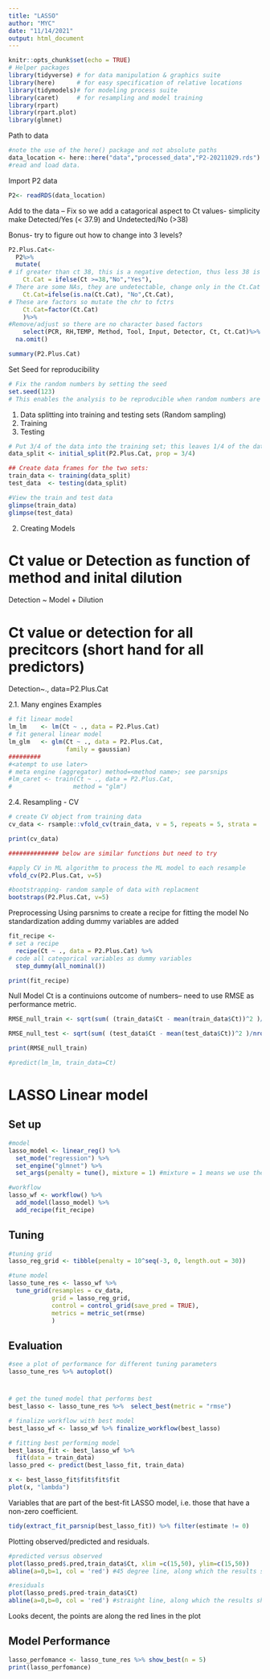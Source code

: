 ---
title: "LASSO"
author: "MYC"
date: "11/14/2021"
output: html_document
---

```{r setup, include=FALSE}
knitr::opts_chunk$set(echo = TRUE)
# Helper packages
library(tidyverse) # for data manipulation & graphics suite
library(here)      # for easy specification of relative locations
library(tidymodels)# for modeling process suite  
library(caret)     # for resampling and model training
library(rpart)
library(rpart.plot)
library(glmnet)
```
Path to data
```{r Data}
#note the use of the here() package and not absolute paths
data_location <- here::here("data","processed_data","P2-20211029.rds")
#read and load data. 
```
Import P2 data
```{r}
P2<- readRDS(data_location)
```

Add to the data -- Fix so we add a catagorical aspect to Ct values- simplicity make Detected/Yes (< 37.9) and Undetected/No (>38)

Bonus- try to figure out how to change into 3 levels?
```{r}
P2.Plus.Cat<-
  P2%>%
  mutate(
# if greater than ct 38, this is a negative detection, thus less 38 is a positive in detection
    Ct.Cat = ifelse(Ct >=38,"No","Yes"), 
# There are some NAs, they are undetectable, change only in the Ct.Cat to No as a factor    
    Ct.Cat=ifelse(is.na(Ct.Cat), "No",Ct.Cat),
# These are factors so mutate the chr to fctrs
    Ct.Cat=factor(Ct.Cat)
    )%>%
#Remove/adjust so there are no character based factors
    select(PCR, RH,TEMP, Method, Tool, Input, Detector, Ct, Ct.Cat)%>%
  na.omit()

summary(P2.Plus.Cat)  
```

Set Seed for reproducibility
```{r}
# Fix the random numbers by setting the seed 
set.seed(123)
# This enables the analysis to be reproducible when random numbers are used
```

1. Data splitting into training and testing sets (Random sampling)
  1. Training
  2. Testing
  
```{r}
# Put 3/4 of the data into the training set; this leaves 1/4 of the data to be used to test 
data_split <- initial_split(P2.Plus.Cat, prop = 3/4)

## Create data frames for the two sets:
train_data <- training(data_split)
test_data  <- testing(data_split)
```

```{r}
#View the train and test data
glimpse(train_data)
glimpse(test_data)
```

2. Creating Models

#  Ct value or Detection as function of method and inital dilution 
Detection ~ Model + Dilution

# Ct value or detection for all precitcors (short hand for all predictors)
Detection~., data=P2.Plus.Cat

2.1. Many engines Examples
```{r}
# fit linear model
lm_lm    <- lm(Ct ~ ., data = P2.Plus.Cat)
# fit general linear model
lm_glm   <- glm(Ct ~ ., data = P2.Plus.Cat, 
                family = gaussian)
#########
#<atempt to use later>
# meta engine (aggregator) method=<method name>; see parsnips
#lm_caret <- train(Ct ~ ., data = P2.Plus.Cat, 
#                 method = "glm")
```

2.4. Resampling - CV
```{r }
# create CV object from training data
cv_data <- rsample::vfold_cv(train_data, v = 5, repeats = 5, strata = 'Ct')

print(cv_data)

############## below are similar functions but need to try

#apply CV in ML algorithm to process the ML model to each resample
vfold_cv(P2.Plus.Cat, v=5)

#bootstrapping- random sample of data with replacment
bootstraps(P2.Plus.Cat, v=5)
```
Preprocessing
Using parsnims to create a recipe for fitting the model
No standardization
adding dummy variables are added
```{r}
fit_recipe <- 
# set a recipe
  recipe(Ct ~ ., data = P2.Plus.Cat) %>%
# code all categorical variables as dummy variables
  step_dummy(all_nominal()) 

print(fit_recipe)
```
Null Model
Ct is a continuions outcome of numbers-- need to use RMSE as performance metric.
```{r}
RMSE_null_train <- sqrt(sum( (train_data$Ct - mean(train_data$Ct))^2 )/nrow(train_data))

RMSE_null_test <- sqrt(sum( (test_data$Ct - mean(test_data$Ct))^2 )/nrow(test_data))

print(RMSE_null_train)

#predict(lm_lm, train_data=Ct)
```

# LASSO Linear model

## Set up
```{r}
#model
lasso_model <- linear_reg() %>%
  set_mode("regression") %>%           
  set_engine("glmnet") %>%
  set_args(penalty = tune(), mixture = 1) #mixture = 1 means we use the LASSO model

#workflow
lasso_wf <- workflow() %>%
  add_model(lasso_model) %>% 
  add_recipe(fit_recipe)
```

## Tuning
```{r}
#tuning grid
lasso_reg_grid <- tibble(penalty = 10^seq(-3, 0, length.out = 30))

#tune model
lasso_tune_res <- lasso_wf %>% 
  tune_grid(resamples = cv_data,
            grid = lasso_reg_grid,
            control = control_grid(save_pred = TRUE),
            metrics = metric_set(rmse)
            )
```

## Evaluation

```{r}
#see a plot of performance for different tuning parameters
lasso_tune_res %>% autoplot()
```

#
```{r}
# get the tuned model that performs best 
best_lasso <- lasso_tune_res %>%  select_best(metric = "rmse")

# finalize workflow with best model
best_lasso_wf <- lasso_wf %>% finalize_workflow(best_lasso)

# fitting best performing model
best_lasso_fit <- best_lasso_wf %>% 
  fit(data = train_data)
lasso_pred <- predict(best_lasso_fit, train_data)
```

```{r}
x <- best_lasso_fit$fit$fit$fit
plot(x, "lambda")
```
Variables that are part of the best-fit LASSO model, i.e. those that have a non-zero coefficient.
```{r}
tidy(extract_fit_parsnip(best_lasso_fit)) %>% filter(estimate != 0)
```

Plotting observed/predicted and residuals.
```{r}
#predicted versus observed
plot(lasso_pred$.pred,train_data$Ct, xlim =c(15,50), ylim=c(15,50))
abline(a=0,b=1, col = 'red') #45 degree line, along which the results should fall
```
```{r}
#residuals
plot(lasso_pred$.pred-train_data$Ct)
abline(a=0,b=0, col = 'red') #straight line, along which the results should fall
```
Looks decent, the points are along the red lines in the plot

## Model Performance
```{r}
lasso_perfomance <- lasso_tune_res %>% show_best(n = 5)
print(lasso_perfomance)
```

